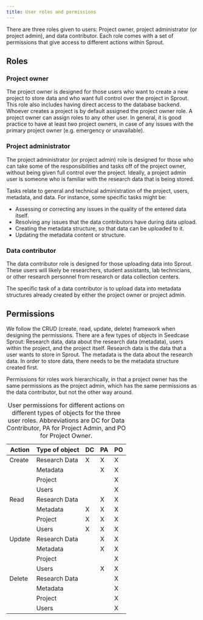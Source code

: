 ```yaml
---
title: User roles and permissions
---
```


There are three roles given to users: Project owner, project
administrator (or project admin), and data contributor. Each role comes
with a set of permissions that give access to different actions within
Sprout.

<!-- TODO: Create a role and permission for table level admin? -->

## Roles

### Project owner

The project owner is designed for those users who want to create a new
project to store data and who want full control over the project in
Sprout. This role also includes having direct access to the database
backend. Whoever creates a project is by default assigned the project
owner role. A project owner can assign roles to any other user. In
general, it is good practice to have at least two project owners, in
case of any issues with the primary project owner (e.g. emergency or
unavailable).

### Project administrator

The project administrator (or project admin) role is designed for those
who can take some of the responsibilities and tasks off of the project
owner, without being given full control over the project. Ideally, a
project admin user is someone who is familiar with the research data
that is being stored.

Tasks relate to general and technical administration of the project,
users, metadata, and data. For instance, some specific tasks might be:

-   Assessing or correcting any issues in the quality of the entered
    data itself.
-   Resolving any issues that the data contributors have during data
    upload.
-   Creating the metadata structure, so that data can be uploaded to it.
-   Updating the metadata content or structure.

### Data contributor

The data contributor role is designed for those uploading data into
Sprout. These users will likely be researchers, student assistants, lab
technicians, or other research personnel from research or data
collection centers.

The specific task of a data contributor is to upload data into metadata
structures already created by either the project owner or project admin.

## Permissions

We follow the CRUD (create, read, update, delete) framework when
designing the permissions. There are a few types of objects in Seedcase
Sprout: Research data, data about the research data (metadata), users
within the project, and the project itself. Research data is the data
that a user wants to store in Sprout. The metadata is the data about the
research data. In order to store data, there needs to be the metadata
structure created first.

Permissions for roles work hierarchically, in that a project owner has
the same permissions as the project admin, which has the same
permissions as the data contributor, but not the other way around.

<!-- TODO: Consider having custom assigned permissions, rather than roles -->

| Action | Type of object | DC  | PA  | PO  |
|--------|----------------|-----|-----|-----|
| Create | Research Data  | X   | X   | X   |
|        | Metadata       |     | X   | X   |
|        | Project        |     |     | X   |
|        | Users          |     |     | X   |
| Read   | Research Data  |     | X   | X   |
|        | Metadata       | X   | X   | X   |
|        | Project        | X   | X   | X   |
|        | Users          | X   | X   | X   |
| Update | Research Data  |     | X   | X   |
|        | Metadata       |     | X   | X   |
|        | Project        |     |     | X   |
|        | Users          |     | X   | X   |
| Delete | Research Data  |     |     | X   |
|        | Metadata       |     |     | X   |
|        | Project        |     |     | X   |
|        | Users          |     |     | X   |

: User permissions for different actions on different types of objects
for the three user roles. Abbreviations are DC for Data Contributor, PA
for Project Admin, and PO for Project Owner.
